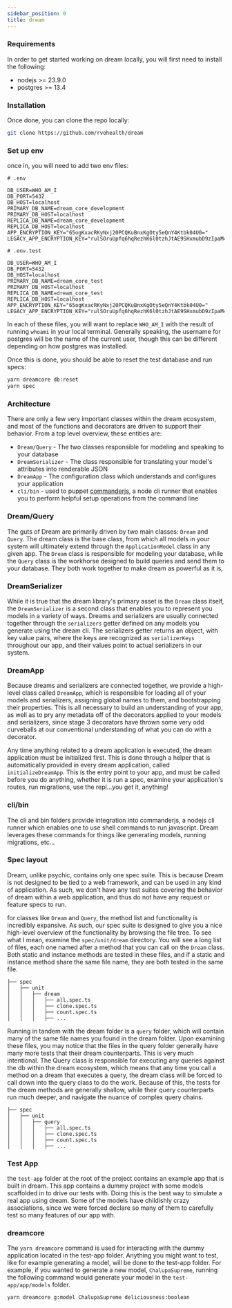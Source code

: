```yaml
---
sidebar_position: 0
title: dream
---
```


### Requirements

In order to get started working on dream locally, you will first need to install the following:

- nodejs >= 23.9.0
- postgres >= 13.4

### Installation

Once done, you can clone the repo locally:

```bash
git clone https://github.com/rvohealth/dream
```

### Set up env

once in, you will need to add two env files:

```
# .env

DB_USER=WHO_AM_I
DB_PORT=5432
DB_HOST=localhost
PRIMARY_DB_NAME=dream_core_development
PRIMARY_DB_HOST=localhost
REPLICA_DB_NAME=dream_core_development
REPLICA_DB_HOST=localhost
APP_ENCRYPTION_KEY="65ogKxacRKyNxj20PCQKuBnxKgOty5eQnY4Ktbk04U0="
LEGACY_APP_ENCRYPTION_KEY="rulSOruUpfq6hqRezhK6l0tzhJtAE9SHxmubD9zIpaM="
```

```
# .env.test

DB_USER=WHO_AM_I
DB_PORT=5432
DB_HOST=localhost
PRIMARY_DB_NAME=dream_core_test
PRIMARY_DB_HOST=localhost
REPLICA_DB_NAME=dream_core_test
REPLICA_DB_HOST=localhost
APP_ENCRYPTION_KEY="65ogKxacRKyNxj20PCQKuBnxKgOty5eQnY4Ktbk04U0="
LEGACY_APP_ENCRYPTION_KEY="rulSOruUpfq6hqRezhK6l0tzhJtAE9SHxmubD9zIpaM="
```

In each of these files, you will want to replace `WHO_AM_I` with the result of running `whoami` in your local terminal. Generally speaking, the username for postgres will be the name of the current user, though this can be different depending on how postgres was installed.

Once this is done, you should be able to reset the test database and run specs:

```bash
yarn dreamcore db:reset
yarn spec
```

### Architecture

There are only a few very important classes within the dream ecosystem, and most of the functions and decorators are driven to support their behavior. From a top level overview, these entities are:

- `Dream/Query` - The two classes responsible for modeling and speaking to your database
- `DreamSerializer` - The class responsible for translating your model's attributes into renderable JSON
- `DreamApp` - The configuration class which understands and configures your application
- `cli/bin` - used to puppet [commanderjs](https://www.npmjs.com/package/commander), a node cli runner that enables you to perform helpful setup operations from the command line

### Dream/Query

The guts of Dream are primarily driven by two main classes: `Dream` and `Query`. The dream class is the base class, from which all models in your system will ultimately extend through the `ApplicationModel` class in any given app. The `Dream` class is responsible for modeling your database, while the `Query` class is the workhorse designed to build queries and send them to your database. They both work together to make dream as powerful as it is,

### DreamSerializer

While it is true that the dream library's primary asset is the `Dream` class itself, the `DreamSerializer` is a second class that enables you to represent you models in a variety of ways. Dreams and serializers are usually connected together through the `serializers` getter defined on any models you generate using the dream cli. The serializers getter returns an object, with key value pairs, where the keys are recognized as `serializerKeys` throughout our app, and their values point to actual serializers in our system.

### DreamApp

Because dreams and serializers are connected together, we provide a high-level class called `DreamApp`, which is responsible for loading all of your models and serializers, assigning global names to them, and bootstrapping their properties. This is all necessary to build an understanding of your app, as well as to pry any metadata off of the decorators applied to your models and serializers, since stage 3 decorators have thrown some very odd curveballs at our conventional understanding of what you can do with a decorator.

Any time anything related to a dream application is executed, the dream application must be initialized first. This is done through a helper that is automatically provided in every dream application, called `initializeDreamApp`. This is the entry point to your app, and must be called before you do anything, whether it is run a spec, examine your application's routes, run migrations, use the repl...you get it, anything!

### cli/bin

The cli and bin folders provide integration into commanderjs, a nodejs cli runner which enables one to use shell commands to run javascript. Dream leverages these commands for things like generating models, running migrations, etc...

### Spec layout

Dream, unlike psychic, contains only one spec suite. This is because Dream is not designed to be tied to a web framework, and can be used in any kind of application. As such, we don't have any test suites covering the behavior of dream within a web application, and thus do not have any request or feature specs to run.

for classes like `Dream` and `Query`, the method list and functionality is incredibly expansive. As such, our spec suite is designed to give you a nice high-level overview of the functionality by browsing the file tree. To see what I mean, examine the `spec/unit/dream` directory. You will see a long list of files, each one named after a method that you can call on the `Dream` class. Both static and instance methods are tested in these files, and if a static and instance method share the same file name, they are both tested in the same file.

```
├── spec
│   ├── unit
│   │   ├── dream
│   │   │   ├── all.spec.ts
│   │   │   ├── clone.spec.ts
│   │   │   ├── count.spec.ts
│   │   │   ├── ...
```

Running in tandem with the dream folder is a `query` folder, which will contain many of the same file names you found in the dream folder. Upon examining these files, you may notice that the files in the query folder generally have many more tests that their dream counterparts. This is very much intentional. The Query class is responsible for executing any queries against the db within the dream ecosystem, which means that any time you call a method on a dream that executes a query, the dream class will be forced to call down into the query class to do the work. Because of this, the tests for the dream methods are generally shallow, while their query counterparts run much deeper, and navigate the nuance of complex query chains.

```
├── spec
│   ├── unit
│   │   ├── query
│   │   │   ├── all.spec.ts
│   │   │   ├── clone.spec.ts
│   │   │   ├── count.spec.ts
│   │   │   ├── ...
```

### Test App

the `test-app` folder at the root of the project contains an example app that is built in dream. This app contains a dummy project with some models scaffolded in to drive our tests with. Doing this is the best way to simulate a real app using dream. Some of the models have childishly crazy associations, since we were forced declare so many of them to carefully test so many features of our app with.

### dreamcore

The `yarn dreamcore` command is used for interacting with the dummy application located in the test-app folder. Anything you might want to test, like for example generating a model, will be done to the test-app folder. For example, if you wanted to generate a new model, `ChalupaSupreme`, running the following command would generate your model in the `test-app/app/models` folder.

```bash
yarn dreamcore g:model ChalupaSupreme deliciousness:boolean
```
